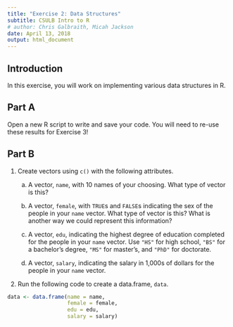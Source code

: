 ```yaml
---
title: "Exercise 2: Data Structures"
subtitle: CSULB Intro to R
# author: Chris Galbraith, Micah Jackson
date: April 13, 2018
output: html_document
---
```


## Introduction
In this exercise, you will work on implementing various data structures in R.


## Part A
Open a new R script to write and save your code. You will need to re-use these results for Exercise 3!


## Part B
1. Create vectors using ```c()``` with the following attributes.
    a. A vector, ```name```, with 10 names of your choosing. What type of vector is this?
        
    b. A vector, ```female```, with ```TRUE```s and ```FALSE```s indicating the sex of the people in your ```name``` vector. What type of vector is this? What is another way we could represent this information?
        
    c. A vector, ```edu```, indicating the highest degree of education completed for the people in your ```name``` vector. Use ```"HS"``` for high school, ```"BS"``` for a bachelor's degree, ```"MS"``` for master's, and ```"PhD"``` for doctorate. 
    
    d. A vector, ```salary```, indicating the salary in 1,000s of dollars for the people in your ```name``` vector. 
    
2. Run the following code to create a data.frame, ```data```. 

```r
data <- data.frame(name = name,
                   female = female,
                   edu = edu,
                   salary = salary)
```